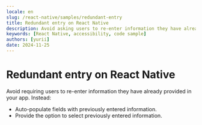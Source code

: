 ```yaml
---
locale: en
slug: /react-native/samples/redundant-entry
title: Redundant entry on React Native
description: Avoid asking users to re-enter information they have already provided in the same session.
keywords: [React Native, accessibility, code sample]
authors: [yurii]
date: 2024-11-25
---
```


# Redundant entry on React Native

Avoid requiring users to re-enter information they have already provided in your app. Instead:

- Auto-populate fields with previously entered information.
- Provide the option to select previously entered information.

<CodeSample id="redundant-entry" platform="react-native" locale="en"/>
